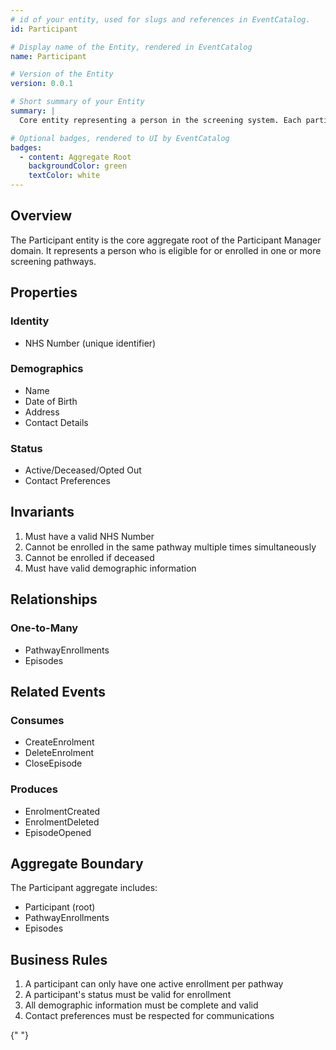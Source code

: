 ```yaml
---
# id of your entity, used for slugs and references in EventCatalog.
id: Participant

# Display name of the Entity, rendered in EventCatalog
name: Participant

# Version of the Entity
version: 0.0.1

# Short summary of your Entity
summary: |
  Core entity representing a person in the screening system. Each participant has a unique NHS Number and associated demographic information.

# Optional badges, rendered to UI by EventCatalog
badges:
  - content: Aggregate Root
    backgroundColor: green
    textColor: white
---
```


## Overview

The Participant entity is the core aggregate root of the Participant Manager domain. It represents a person who is eligible for or enrolled in one or more screening pathways.

## Properties

### Identity

- NHS Number (unique identifier)

### Demographics

- Name
- Date of Birth
- Address
- Contact Details

### Status

- Active/Deceased/Opted Out
- Contact Preferences

## Invariants

1. Must have a valid NHS Number
2. Cannot be enrolled in the same pathway multiple times simultaneously
3. Cannot be enrolled if deceased
4. Must have valid demographic information

## Relationships

### One-to-Many

- PathwayEnrollments
- Episodes

## Related Events

### Consumes

- CreateEnrolment
- DeleteEnrolment
- CloseEpisode

### Produces

- EnrolmentCreated
- EnrolmentDeleted
- EpisodeOpened

## Aggregate Boundary

The Participant aggregate includes:

- Participant (root)
- PathwayEnrollments
- Episodes

## Business Rules

1. A participant can only have one active enrollment per pathway
2. A participant's status must be valid for enrollment
3. All demographic information must be complete and valid
4. Contact preferences must be respected for communications

<NodeGraph />{" "}
